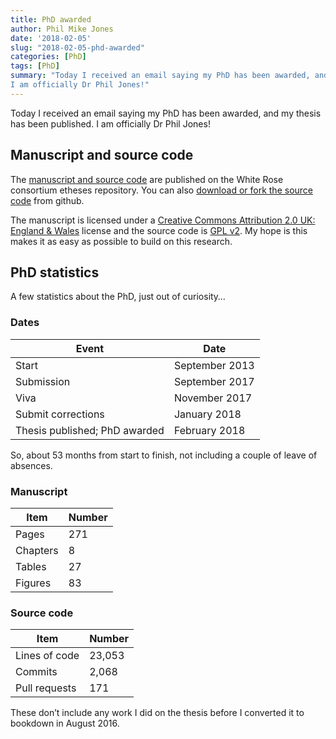 ```yaml
---
title: PhD awarded
author: Phil Mike Jones
date: '2018-02-05'
slug: "2018-02-05-phd-awarded"
categories: [PhD]
tags: [PhD]
summary: "Today I received an email saying my PhD has been awarded, and my thesis has been published.
I am officially Dr Phil Jones!"
---
```


Today I received an email saying my PhD has been awarded, and my thesis has been published.
I am officially Dr Phil Jones!


## Manuscript and source code

The [manuscript and source code](http://etheses.whiterose.ac.uk/id/eprint/19283) are published on the White Rose consortium etheses repository.
You can also [download or fork the source code](https://github.com/philmikejones/thesis) from github.

The manuscript is licensed under a [Creative Commons Attribution 2.0 UK: England & Wales](https://creativecommons.org/licenses/by/2.0/uk/) license and the source code is [GPL v2](https://www.gnu.org/licenses/old-licenses/gpl-2.0.en.html).
My hope is this makes it as easy as possible to build on this research.


## PhD statistics

A few statistics about the PhD, just out of curiosity...

### Dates

| Event                         | Date           |
|-------------------------------|----------------|
| Start                         | September 2013 |
| Submission                    | September 2017 |
| Viva                          | November 2017  |
| Submit corrections            | January 2018   |
| Thesis published; PhD awarded | February 2018  |

So, about 53 months from start to finish, not including a couple of leave of absences.


### Manuscript

| Item     | Number |
|----------|--------|
| Pages    | 271    |
| Chapters | 8      |
| Tables   | 27     |
| Figures  | 83     |


### Source code

| Item          | Number |
|---------------|--------|
| Lines of code | 23,053 |
| Commits       | 2,068  |
| Pull requests | 171    |

These don't include any work I did on the thesis before I converted it to bookdown in August 2016.
